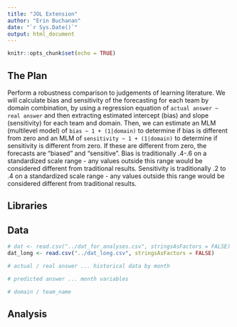 ```yaml
---
title: "JOL Extension"
author: "Erin Buchanan"
date: "`r Sys.Date()`"
output: html_document
---
```


```r
knitr::opts_chunk$set(echo = TRUE)
```

## The Plan

Perform a robustness comparison to judgements of learning literature. We will calculate bias and sensitivity of the forecasting for each team by domain combination, by using a regression equation of `actual answer ~ real answer` and then extracting estimated intercept (bias) and slope (sensitivity) for each team and domain. Then, we can estimate an MLM (multilevel model) of `bias ~ 1 + (1|domain)` to determine if bias is different from zero and an MLM of `sensitivity ~ 1 + (1|domain)` to determine if sensitivity is different from zero. If these are different from zero, the forecasts are "biased" and "sensitive". Bias is traditionally .4-.6 on a standardized scale range - any values outside this range would be considered different from traditional results. Sensitivity is traditionally .2 to .4 on a standardized scale range - any values outside this range would be considered different from traditional results.

## Libraries

## Data

```r
# dat <- read.csv("../dat_for_analyses.csv", stringsAsFactors = FALSE)
dat_long <- read.csv("../dat_long.csv", stringsAsFactors = FALSE)

# actual / real answer ... historical data by month 

# predicted answer ... month variables

# domain / team_name 
```

## Analysis 
